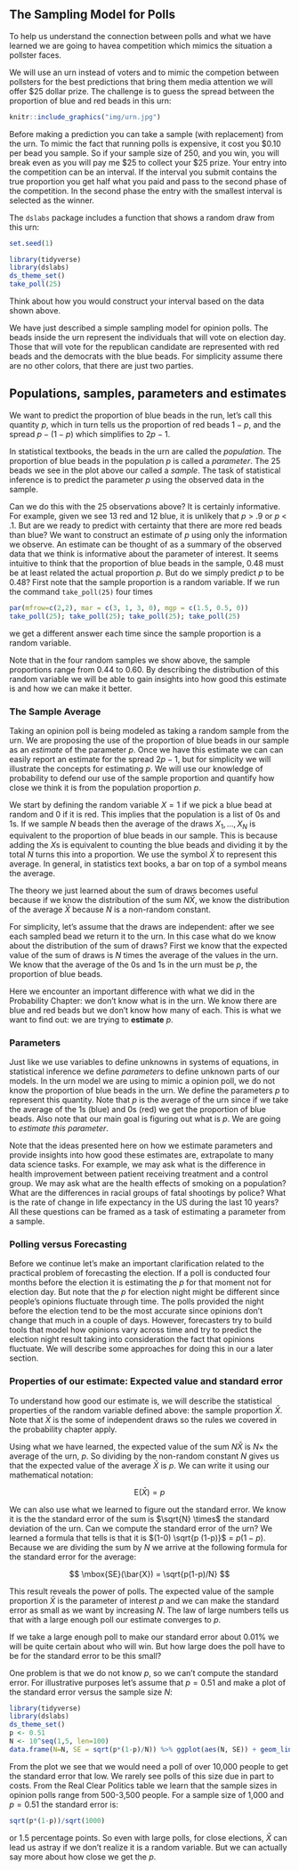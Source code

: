 ## The Sampling Model for Polls

To help us understand the connection between polls and what we have learned we are going to havea competition which mimics the situation a pollster faces. 

We will use an urn instead of voters and to mimic the competion between pollsters for the best predictions that bring them media attention we will offer \$25 dollar prize. The challenge is to guess the spread between the proportion of blue and red beads in this urn:


```r
knitr::include_graphics("img/urn.jpg")
```

Before making a prediction you can take a sample (with replacement) from the urn. To mimic the fact that running polls is expensive, it cost you \$0.10 per bead you sample. So if your sample size of 250, and you win, you will break even as you will pay me \$25 to collect your \$25 prize. Your entry into the competition can be an interval. If the interval you submit contains the true proportion you get half what you paid and pass to the second phase of the competition. In the second phase the entry with the smallest interval is selected as the winner. 

The `dslabs` package includes a function that shows a random draw from this urn:

```r
set.seed(1)
```

```r
library(tidyverse)
library(dslabs)
ds_theme_set()
take_poll(25)
```

Think about how you would construct your interval based on the data shown above. 

We have just described a simple sampling model for opinion polls. The beads inside the urn represent the individuals that will vote on election day. Those that will vote for the republican candidate are represented with red beads and the democrats with the blue beads. For simplicity assume there are no other colors, that there are just two parties. 

## Populations, samples, parameters and estimates

We want to predict the proportion of blue beads in the run, let's call this quantity $p$, which in turn tells us the proportion of red beads $1-p$, and the spread $p - (1-p)$ which simplifies to $2p - 1$. 

In statistical textbooks, the beads in the urn are called the _population_. The proportion of blue beads in the population $p$  is called a _parameter_. The 25 beads we see in the plot above our called a _sample_. The task of statistical inference is to predict the parameter $p$ using the observed data in the sample. 

Can we do this with the 25 observations above? It is certainly informative. For example, given we see 13 red and 12 blue, it is unlikely that $p$ > .9 or $p$ < .1. But are we ready to predict with certainty that there are more red beads than blue? 
We want to construct an estimate of $p$ using only the information we observe. An estimate can be thought of as a summary of the observed data that we think is informative about the parameter of interest. It seems intuitive to think that the proportion of blue beads in the sample, $0.48$ must be at least related the actual proportion $p$. But do we simply predict $p$ to be 0.48? First note that the sample proportion is a random variable. If we run the command `take_poll(25)` four times

```r
par(mfrow=c(2,2), mar = c(3, 1, 3, 0), mgp = c(1.5, 0.5, 0)) 
take_poll(25); take_poll(25); take_poll(25); take_poll(25)
```

we get a different answer each time since the sample proportion is a random variable. 
 
Note that in the four random samples we show above, the sample proportions range from 0.44 to 0.60. By describing the distribution of this random variable we will be able to gain insights into how good this estimate is and how we can make it better.

### The Sample Average

Taking an opinion poll is being modeled as taking a random sample from the urn. We are proposing the use of the proportion of blue beads in our sample as an _estimate_ of the parameter $p$. Once we have this estimate we can can easily report an estimate for the spread $2p-1$, but for simplicity we will illustrate the concepts for estimating $p$. We will use our knowledge of probability to defend our use of the sample proportion and quantify how close we think it is from the population proportion $p$.

We start by defining the random variable $X=1$ if we pick a blue bead at random and $0$ if it is red. This implies that the population is a list of 0s and 1s. If we sample $N$ beads then the average of the draws $X_1, \dots, X_N$ is equivalent to the proportion of blue beads in our sample. This is because adding the $X$s is equivalent to counting the blue beads and dividing it by the total $N$ turns this into a proportion. We use the symbol $\bar{X}$ to represent this average. In general, in statistics text books, a bar on top of a symbol means the average.

The theory we just learned about the sum of draws becomes useful because if we know the distribution of the sum $N \bar{X}$, we know the distribution of the average $\bar{X}$ because $N$ is a non-random constant. 

For simplicity, let's assume that the draws are independent: after we see each sampled bead we return it to the urn. In this case
what do we know about the distribution of the sum of draws? First we know that the expected value of the sum of draws is $N$ times the average of the values in the urn. We know that the average of the 0s and 1s in the urn must be $p$, the proportion of blue beads.

Here we encounter an important difference with what we did in the Probability Chapter: we don't know what is in the urn. We know there are blue and red beads but we don't know how many of each. This is what we want to find out: we are trying to **estimate** $p$. 

### Parameters

Just like we use variables to define unknowns in systems of equations, in statistical inference we define _parameters_ to define unknown parts of our models. In the urn model we are using to mimic a opinion poll, we do not know the proportion of blue beads in the urn. We define the parameters $p$ to represent this quantity. Note that $p$ is the average of the urn since if we take the average of the 1s (blue) and 0s (red) we get the proportion of blue beads. Also note that our main goal is figuring out what is $p$. We are going to _estimate this parameter_. 

Note that the ideas presented here on how we estimate parameters and provide insights into how good these estimates are, extrapolate to many data science tasks. For example, we may ask what is the difference in health improvement between patient receiving treatment and a control group. We may ask what are the health effects of smoking on a population? What are the differences in racial groups of fatal shootings by police? What is the rate of change in life expectancy in the US during the last 10 years? All these questions can be framed as a task of estimating a parameter from a sample.

### Polling versus Forecasting

Before we continue let's make an important clarification related to the practical problem of forecasting the election. If a poll is conducted four months before the election it is estimating the $p$ for that moment not for election day. But note that the $p$ for election night might be different since people's opinions fluctuate through time. The polls provided the night before the election tend to be the most accurate since opinions don't change that much in a couple of days. However, forecasters try to build tools that model how opinions vary across time and try to predict the election night result taking into consideration the fact that opinions fluctuate. We will describe some approaches for doing this in our a later section. 

### Properties of our estimate: Expected value and standard error 

To understand how good our estimate is, we will describe the statistical properties of the random variable defined above: the sample proportion $\bar{X}$. Note that $\bar{X}$ is the some of independent draws so the rules we covered in the probability chapter apply.

Using what we have learned, the expected value of the sum $N\bar{X}$ is $N \times$ the average of the urn, $p$. So dividing by the non-random constant $N$ gives us that the expected value of the average $\bar{X}$ is $p$. We can write it using our mathematical notation:

$$
\mbox{E}(\bar{X}) = p
$$

We can also use what we learned to figure out the standard error. We know it is the the standard error of the sum is $\sqrt{N} \times$ the standard deviation of the urn. Can we compute the standard error of the urn? We learned a formula that tells is that it is $(1-0) \sqrt{p (1-p)}$ = $p(1-p)$. Because we are dividing the sum by $N$ we arrive at the following formula for the standard error for the average:

$$
\mbox{SE}(\bar{X}) = \sqrt{p(1-p)/N}
$$

This result reveals the power of polls. The expected value of the sample proportion $\bar{X}$ is the parameter of interest $p$ and we can make the standard error as small as we want by increasing $N$. The law of large numbers tells us that with a large enough poll our estimate converges to $p$.

If we take a large enough poll to make our standard error about 0.01% we will be quite certain about who will win. But how large does the poll have to be for the standard error to be this small? 

One problem is that we do not know $p$, so we can't compute the standard error. For illustrative purposes let's assume that $p=0.51$ and make a  plot of the standard error versus the sample size $N$: 

```r
library(tidyverse)
library(dslabs)
ds_theme_set()
p <- 0.51
N <- 10^seq(1,5, len=100)
data.frame(N=N, SE = sqrt(p*(1-p)/N)) %>% ggplot(aes(N, SE)) + geom_line() + scale_x_continuous(breaks = c(10,100,1000,10000), trans = "log10")
```

From the plot we see that we would need a poll of over 10,000 people to get the standard error that low. We rarely see polls of this size due in part to costs. From the Real Clear Politics table  we learn that the sample sizes in opinion polls range from 500-3,500 people. For a sample size of 1,000 and $p=0.51$ the standard error is:

```r
sqrt(p*(1-p))/sqrt(1000)
```

or 1.5 percentage points. So even with large polls, for close elections, $\bar{X}$ can lead us astray if we don't realize it is a random variable. But we can actually say more about how close we get the $p$.

